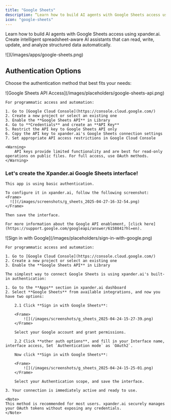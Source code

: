 ```yaml
---
title: "Google Sheets"
description: “Learn how to build AI agents with Google Sheets access using xpander.ai. Create intelligent spreadsheet-aware AI assistants that can read, write, update, and analyze structured data automatically.”
icon: "google-sheets"
---
```


Learn how to build AI agents with Google Sheets access using xpander.ai. Create intelligent spreadsheet-aware AI assistants that can read, write, update, and analyze structured data automatically.

<Frame>
![](/images/apps/google-sheets.png)
</Frame>


## Authentication Options

Choose the authentication method that best fits your needs:

<Tabs>
  <Tab title="API Access">
    <Frame caption="Google Sheets API access configuration">
      ![Google Sheets API Access](/images/placeholders/google-sheets-api.png)
    </Frame>

    
    For programmatic access and automation:

    1. Go to [Google Cloud Console](https://console.cloud.google.com/)
    2. Create a new project or select an existing one
    3. Enable the **Google Sheets API** in Library
    4. Go to **Credentials** and create an **API Key**
    5. Restrict the API key to Google Sheets API only
    6. Copy the API key to xpander.ai's Google Sheets connection settings
    7. Set appropriate API access restrictions in Google Cloud Console

    <Warning>
        API keys provide limited functionality and are best for read-only operations on public files. For full access, use OAuth methods.
    </Warning>
    
  ### Let's create the Xpander.ai Google Sheets interface!

    This app is using basic authentication.

    To configure it in xpander.ai, follow the following screenshot: 
    <Frame>
      ![](/images/screenshots/g_sheets_2025-04-27-16-32-54.png)
    </Frame>

    Then save the interface.

    For more information about the Google API enablement, [click here](https://support.google.com/googleapi/answer/6158841?hl=en).

  </Tab>
  <Tab title="Built-in xpander.ai Auth">
    <Frame caption="Sign in with Google using xpander.ai's built-in authentication">
      ![Sign in with Google](/images/placeholders/sign-in-with-google.png)
    </Frame>

    For programmatic access and automation:

    1. Go to [Google Cloud Console](https://console.cloud.google.com/)
    2. Create a new project or select an existing one
    3. Enable the **Google Sheets API** in Library

    The simplest way to connect Google Sheets is using xpander.ai's built-in authentication:

    1. Go to the **Apps** section in xpander.ai dashboard
    2. Select **Google Sheets** from available integrations, and now you have two options:
    
        2.1 Click **Sign in with Google Sheets**:

        <Frame>
            ![](/images/screenshots/g_sheets_2025-04-24-15-27-39.png)
        </Frame>

        Select your Google account and grant permissions.

        2.2 Click **other auth options**, and fill in your Interface name, interface access, Set `Authentication mode` as `OAuth2`.
        
        Now click **Sign in with Google Sheets**:
    
        <Frame>
            ![](/images/screenshots/g_sheets_2025-04-24-15-25-01.png)
        </Frame>

        Select your Authentication scope, and save the interface.
    
    3. Your connection is immediately active and ready to use.

    <Note>
    This method is recommended for most users. xpander.ai securely manages your OAuth tokens without exposing any credentials.
    </Note>

  </Tab>
</Tabs>
